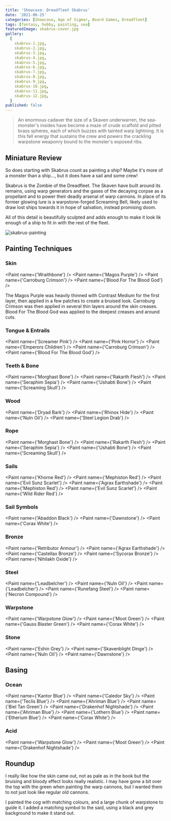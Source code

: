 ```yaml
---
title: 'Showcase: Dreadfleet Skabrus'
date: '2021-06-25'
categories: [Showcase, Age of Sigmar, Board Games, Dreadfleet]
tags: [fantasy, hobby, painting, sea]
featuredImage: skabrus-cover.jpg
gallery:
  [
    skabrus-1.jpg,
    skabrus-2.jpg,
    skabrus-3.jpg,
    skabrus-4.jpg,
    skabrus-5.jpg,
    skabrus-6.jpg,
    skabrus-7.jpg,
    skabrus-8.jpg,
    skabrus-9.jpg,
    skabrus-10.jpg,
    skabrus-11.jpg,
    skabrus-12.jpg,
  ]
published: false
---
```


> An enormous cadaver the size of a Skaven underwarren, the sea-monster's insides have become a maze of crude scaffold
> and pitted brass spheres, each of which buzzes with tainted warp lightning. It is this fell energy that sustains the
> crew and powers the crackling warpstone weaponry bound to the monster's exposed ribs.

## Miniature Review

So does starting with Skabrus count as painting a ship? Maybe it's more of a monster than a ship..., but it does have a
sail and some crew!

Skabrus is the Zombie of the Dreadfleet. The Skaven have built around its remains, using warp generators and the gases
of the decaying corpse as a propellant and to power their deadly arsenal of warp cannons. In place of its former
glowing lure is a warpstone-forged Screaming Bell, likely used to draw lost ships towards it in  hope of salvation,
instead promising doom.

All of this detail is beautifully sculpted and adds enough to make it look lik enough of a ship to fit in with the rest
of the fleet.

![skabrus-painting](skabrus-painting.jpg)

## Painting Techniques

### Skin
<Paint name={'Wraithbone'} />
<Paint name={'Magos Purple'} />
<Paint name={'Carroburg Crimson'} />
<Paint name={'Blood For The Blood God'} />

The Magos Purple was heavily thinned with Contrast Medium for the first layer, then applied in a few patches to create
a bruised look. Carroburg Crimson was then applied in several thin layers around the skin creases.
Blood For The Blood God was applied to the deepest creases and around cuts.

### Tongue & Entrails
<Paint name={'Screamer Pink'} />
<Paint name={'Pink Horror'} />
<Paint name={'Emperors Children'} />
<Paint name={'Carroburg Crimson'} />
<Paint name={'Blood For The Blood God'} />

### Teeth & Bone
<Paint name={'Morghast Bone'} />
<Paint name={'Rakarth Flesh'} />
<Paint name={'Seraphim Sepia'} />
<Paint name={'Ushabti Bone'} />
<Paint name={'Screaming Skull'} />

### Wood
<Paint name={'Dryad Bark'} />
<Paint name={'Rhinox Hide'} />
<Paint name={'Nuln Oil'} />
<Paint name={'Steel Legion Drab'} />

### Rope
<Paint name={'Morghast Bone'} />
<Paint name={'Rakarth Flesh'} />
<Paint name={'Seraphim Sepia'} />
<Paint name={'Ushabti Bone'} />
<Paint name={'Screaming Skull'} />

### Sails
<Paint name={'Khorne Red'} />
<Paint name={'Mephiston Red'} />
<Paint name={'Evil Sunz Scarlet'} />
<Paint name={'Agrax Earthshade'} />
<Paint name={'Mephiston Red'} />
<Paint name={'Evil Sunz Scarlet'} />
<Paint name={'Wild Rider Red'} />

### Sail Symbols
<Paint name={'Abaddon Black'} />
<Paint name={'Dawnstone'} />
<Paint name={'Corax White'} />

### Bronze
<Paint name={'Retributor Armour'} />
<Paint name={'Agrax Earthshade'} />
<Paint name={'Castellax Bronze'} />
<Paint name={'Sycorax Bronze'} />
<Paint name={'Nihilakh Oxide'} />

### Steel
<Paint name={'Leadbelcher'} />
<Paint name={'Nuln Oil'} />
<Paint name={'Leadbelcher'} />
<Paint name={'Runefang Steel'} />
<Paint name={'Necron Compound'} />

### Warpstone
<Paint name={'Warpstone Glow'} />
<Paint name={'Moot Green'} />
<Paint name={'Gauss Blaster Green'} />
<Paint name={'Corax White'} />

### Stone
<Paint name={'Eshin Grey'} />
<Paint name={'Skavenblight Dinge'} />
<Paint name={'Nuln Oil'} />
<Paint name={'Dawnstone'} />

## Basing

### Ocean

<Paint name={'Kantor Blue'} />
<Paint name={'Caledor Sky'} />
<Paint name={'Teclis Blue'} />
<Paint name={'Ahriman Blue'} />
<Paint name={'Biel Tan Green'} />
<Paint name={'Drakenhof Nightshade'} />
<Paint name={'Ahriman Blue'} />
<Paint name={'Lothern Blue'} />
<Paint name={'Etherium Blue'} />
<Paint name={'Corax White'} />

### Acid
<Paint name={'Warpstone Glow'} />
<Paint name={'Moot Green'} />
<Paint name={'Drakenhof Nightshade'} />

## Roundup

I really like how the skin came out, not as pale as in the book but the bruising and bloody effect looks really
realistic. I may have gone a bit over the top with the green when painting the warp cannons, but I wanted them to not
just look like regular old cannons.

I painted the cog with matching colours, and a large chunk of warpstone to guide it. I added a matching symbol to the
said, using a black and grey background to make it stand out.
